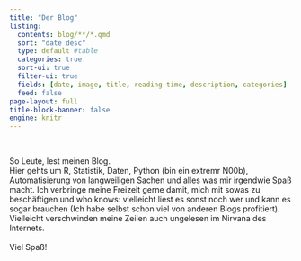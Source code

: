 ```yaml
---
title: "Der Blog"
listing:
  contents: blog/**/*.qmd
  sort: "date desc"
  type: default #table
  categories: true
  sort-ui: true
  filter-ui: true
  fields: [date, image, title, reading-time, description, categories]
  feed: false
page-layout: full
title-block-banner: false
engine: knitr
---
```


<br>

So Leute, lest meinen Blog. <br> Hier gehts um R, Statistik, Daten, Python 
(bin ein extremr N00b), Automatisierung von langweiligen Sachen und alles was 
mir irgendwie Spaß macht. Ich verbringe meine Freizeit gerne damit, mich mit
sowas zu beschäftigen und who knows: vielleicht liest es sonst noch wer
und kann es sogar brauchen (Ich habe selbst schon viel von anderen Blogs profitiert). 
Vielleicht verschwinden meine Zeilen auch ungelesen 
im Nirvana des Internets.<br>
<br>
Viel Spaß!

<br>

